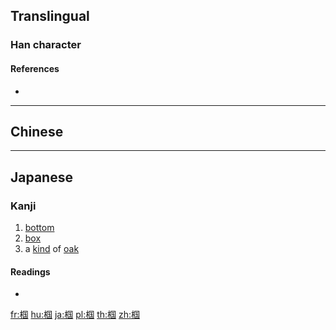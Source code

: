 ==Translingual==

===Han character===
{{Han char|rn=75|rad=木|as=08|sn=12|four=|canj=DWMI|ids=⿰木国}}

====References====
* {{Han ref|kx=0537.131|hdz=21232.011|uh=6922|ud=26914}}

----

==Chinese==
{{zh-see|槶}}

----

==Japanese==

===Kanji===
{{ja-kanji|grade=|rs=木08}}

# [[bottom]]
# [[box]]
# a [[kind]] of [[oak]]

====Readings====
* {{ja-readings|on=[[かい]] (kai), [[け]] (ke)|kun=[[そこ]] (soko), [[はこ]] (hako), [[くぬぎ]] (kunugi)}}

[[fr:椢]]
[[hu:椢]]
[[ja:椢]]
[[pl:椢]]
[[th:椢]]
[[zh:椢]]